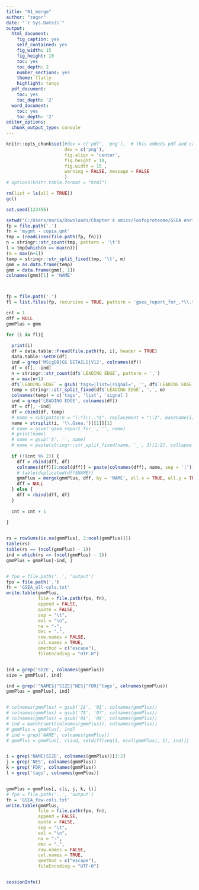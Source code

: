 ```yaml
---
title: "01_merge"
author: "zagor"
date: "`r Sys.Date()`"
output:
  html_document:
    fig_caption: yes
    self_contained: yes
    fig_width: 15
    fig_height: 10
    toc: yes
    toc_depth: 2
    number_sections: yes
    theme: flatly
    highlight: tango
  pdf_document:
    toc: yes
    toc_depth: '2'
  word_document:
    toc: yes
    toc_depth: '2'
editor_options:
  chunk_output_type: console
---
```



```r
knitr::opts_chunk$set(#dev = c('pdf', 'png'),  # this embeds pdf and crates scrolable blocks
                      dev = c('png'), 
                      fig.align = 'center', 
                      fig.height = 10, 
                      fig.width = 15 ,
                      warning = FALSE, message = FALSE
                      )
# options(knitr.table.format = "html")

```

```r

rm(list = ls(all = TRUE))
gc()

set.seed(123456)

```



```r
setwd("C:/Users/maria/Downloads/Chapter 4 omics/Fosfoproteome/GSEA enrichment/input")
fp = file.path('.')
fn = 'mygmt - copia.gmt'
tmp = (readLines(file.path(fp, fn)))
n = stringr::str_count(tmp, pattern = '\t')
l = tmp[which(n == max(n))]
(m = max(n+1))
temp = stringr::str_split_fixed(tmp, '\t', m)
gmm = as.data.frame(temp)
gmm = data.frame(gmm[, 1])
colnames(gmm)[1] = 'NAME'



fp = file.path('.')
fl = list.files(fp, recursive = TRUE, pattern = 'gsea_report_for_.*\\.tsv')

cnt = 1
dff = NULL
gmmPlus = gmm

for (i in fl){
  
  print(i)
  df = data.table::fread(file.path(fp, i), header = TRUE)
  data.table::setDF(df)
  ind = grep('MSigDB|GS DETAILS|V12', colnames(df))
  df = df[, -ind]
  n = stringr::str_count(df$`LEADING EDGE`, pattern = ',')
  m = max(n+1)
  df$`LEADING EDGE` = gsub('tags=|list=|signal=', '', df$`LEADING EDGE`)
  temp = stringr::str_split_fixed(df$`LEADING EDGE`, ',', m)
  colnames(temp) = c('tags', 'list', 'signal')
  ind = grep('LEADING EDGE', colnames(df))
  df = df[, -ind]
  df = cbind(df, temp)
  # name = sub(pattern = "(.*)\\..*$", replacement = "\\2", basename(i))
  name = strsplit(i, '\\.Gsea.')[[1]][1]
  # name = gsub('gsea_report_for_', '', name)
  # print(name)
  # name = gsub('S', '', name)
  # name = paste(stringr::str_split_fixed(name, '_', 3)[1:2], collapse = '')
  
  if (!(cnt %% 2)) {
    dff = rbind(dff, df)
    colnames(dff)[2:ncol(dff)] = paste(colnames(dff), name, sep = '|')[2:ncol(dff)]
    # table(duplicated(dff$NAME))
    gmmPlus = merge(gmmPlus, dff, by = 'NAME', all.x = TRUE, all.y = TRUE)
    dff = NULL
  } else {
    dff = rbind(dff, df)
  }
  
  cnt = cnt + 1
  
}


rs = rowSums(is.na(gmmPlus[, 2:ncol(gmmPlus)]))
table(rs)
table(rs == (ncol(gmmPlus) - 1))
ind = which(rs == (ncol(gmmPlus) - 1))
gmmPlus = gmmPlus[-ind, ]


# fpo = file.path('..', 'output')
fpo = file.path('.')
fn = 'GSEA_all-cols.txt'
write.table(gmmPlus,
            file = file.path(fpo, fn),
            append = FALSE,
            quote = FALSE,
            sep = "\t",
            eol = "\n",
            na = "-",
            dec = ".",
            row.names = FALSE,
            col.names = TRUE,
            qmethod = c("escape"),
            fileEncoding = "UTF-8")


ind = grep('SIZE', colnames(gmmPlus))
size = gmmPlus[, ind]

ind = grep('^NAME$|^SIZE|^NES|^FDR|^tags', colnames(gmmPlus))
gmmPlus = gmmPlus[, ind]


# colnames(gmmPlus) = gsub('1$', '01', colnames(gmmPlus))
# colnames(gmmPlus) = gsub('7$', '07', colnames(gmmPlus))
# colnames(gmmPlus) = gsub('8$', '08', colnames(gmmPlus))
# ind = match(sort(colnames(gmmPlus)), colnames(gmmPlus))
# gmmPlus = gmmPlus[, ind]
# ind = grep('NAME', colnames(gmmPlus))
# gmmPlus = gmmPlus[, c(ind, setdiff(seq(1, ncol(gmmPlus), 1), ind))]


i = grep('NAME|SIZE', colnames(gmmPlus))[1:2]
j = grep('NES', colnames(gmmPlus))
k = grep('FDR', colnames(gmmPlus))
l = grep('tags', colnames(gmmPlus))


gmmPlus = gmmPlus[, c(i, j, k, l)]
# fpo = file.path('..', 'output')
fn = 'GSEA_few-cols.txt'
write.table(gmmPlus,
            file = file.path(fpo, fn),
            append = FALSE,
            quote = FALSE,
            sep = "\t",
            eol = "\n",
            na = "-",
            dec = ".",
            row.names = FALSE,
            col.names = TRUE,
            qmethod = c("escape"),
            fileEncoding = "UTF-8")



```




```r

sessionInfo()


```

